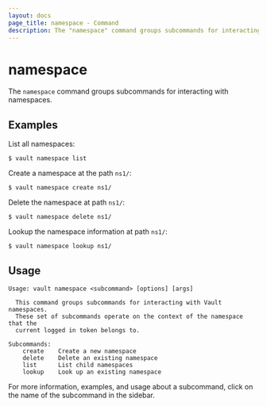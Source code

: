 ```yaml
---
layout: docs
page_title: namespace - Command
description: The "namespace" command groups subcommands for interacting with namespaces.
---
```


# namespace

The `namespace` command groups subcommands for interacting with namespaces.

## Examples

List all namespaces:

```shell-session
$ vault namespace list
```

Create a namespace at the path `ns1/`:

```shell-session
$ vault namespace create ns1/
```

Delete the namespace at path `ns1/`:

```shell-session
$ vault namespace delete ns1/
```

Lookup the namespace information at path `ns1/`:

```shell-session
$ vault namespace lookup ns1/
```

## Usage

```text
Usage: vault namespace <subcommand> [options] [args]

  This command groups subcommands for interacting with Vault namespaces.
  These set of subcommands operate on the context of the namespace that the
  current logged in token belongs to.

Subcommands:
    create    Create a new namespace
    delete    Delete an existing namespace
    list      List child namespaces
    lookup    Look up an existing namespace
```

For more information, examples, and usage about a subcommand, click on the name
of the subcommand in the sidebar.
